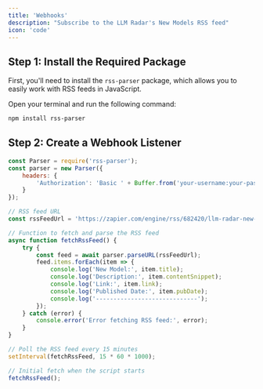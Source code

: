```yaml
---
title: 'Webhooks'
description: "Subscribe to the LLM Radar's New Models RSS feed"
icon: 'code'
---
```


## Step 1: Install the Required Package

First, you'll need to install the `rss-parser` package, which allows you to easily work with RSS feeds in JavaScript.

Open your terminal and run the following command:

```bash
npm install rss-parser
```

## Step 2: Create a Webhook Listener

```javascript
const Parser = require('rss-parser');
const parser = new Parser({
    headers: {
        'Authorization': 'Basic ' + Buffer.from('your-username:your-password').toString('base64')
    }
});

// RSS feed URL
const rssFeedUrl = 'https://zapier.com/engine/rss/682420/llm-radar-new-models';

// Function to fetch and parse the RSS feed
async function fetchRssFeed() {
    try {
        const feed = await parser.parseURL(rssFeedUrl);
        feed.items.forEach(item => {
            console.log('New Model:', item.title);
            console.log('Description:', item.contentSnippet);
            console.log('Link:', item.link);
            console.log('Published Date:', item.pubDate);
            console.log('-----------------------------');
        });
    } catch (error) {
        console.error('Error fetching RSS feed:', error);
    }
}

// Poll the RSS feed every 15 minutes
setInterval(fetchRssFeed, 15 * 60 * 1000);

// Initial fetch when the script starts
fetchRssFeed();
```